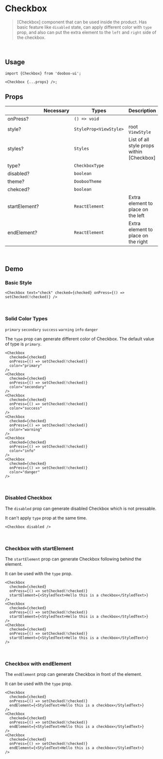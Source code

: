 
<Meta title="Components/Checkbox" />

# Checkbox

> [Checkbox] component that can be used inside the product. Has basic feature like `disabled` state, can apply different color with `type` prop, and also can put the extra element to the `left` and `right` side of the checkbox.

<br />

## Usage

```tsx
import {Checkbox} from 'dooboo-ui';

<Checkbox {...props} />;
```

## Props

|               | Necessary | Types                  | Description                               | Default |
| ------------- | --------- | ---------------------- | ----------------------------------------- | ------- |
| onPress?      |           | `() => void`           |                                           |         |
| style?        |           | `StyleProp<ViewStyle>` | root `ViewStyle`                          |         |
| styles?       |           | `Styles`               | List of all style props within [Checkbox] |         |
| type?         |           | `CheckboxType`         |                                           | primary |
| disabled?     |           | `boolean`              |                                           |         |
| theme?        |           | `DoobooTheme`          |                                           |         |
| chekced?      |           | `boolean`              |                                           |         |
| startElement?  |           | `ReactElement`         | Extra element to place on the left        |         |
| endElement? |           | `ReactElement`         | Extra element to place on the right       |         |

<br />

## Demo

### Basic Style

```tsx
<Checkbox text="check" checked={checked} onPress={() => setChecked(!checked)} />
```

<Basic  />
<br />

### Solid Color Types

`primary` `secondary` `success` `warning` `info` `danger`

The `type` prop can generate different color of Checkbox. The default value of type is `primary`.

```tsx
<Checkbox
  checked={checked}
  onPress={() => setChecked(!checked)}
  color="primary"
/>
<Checkbox
  checked={checked}
  onPress={() => setChecked(!checked)}
  color="secondary"
/>
<Checkbox
  checked={checked}
  onPress={() => setChecked(!checked)}
  color="success"
/>
<Checkbox
  checked={checked}
  onPress={() => setChecked(!checked)}
  color="warning"
/>
<Checkbox
  checked={checked}
  onPress={() => setChecked(!checked)}
  color="info"
/>
<Checkbox
  checked={checked}
  onPress={() => setChecked(!checked)}
  color="danger"
/>
```

<Solid />
<br />

### Disabled Checkbox

The `disabled` prop can generate disabled Checkbox which is not pressable.

It can't apply `type` prop at the same time.

```tsx
<Checkbox disabled />
```

<Disabled />
<br />

### Checkbox with startElement

The `startElement` prop can generate Checkbox following behind the element.

It can be used with the `type` prop.

```tsx
<Checkbox
  checked={checked}
  onPress={() => setChecked(!checked)}
  startElement={<StyledText>Hello this is a checkbox</StyledText>}
/>
<Checkbox
  checked={checked}
  onPress={() => setChecked(!checked)}
  startElement={<StyledText>Hello this is a checkbox</StyledText>}
/>
<Checkbox
  checked={checked}
  onPress={() => setChecked(!checked)}
  startElement={<StyledText>Hello this is a checkbox</StyledText>}
/>
```

<StartElement />
<br />

### Checkbox with endElement

The `endElement` prop can generate Checkbox in front of the element.

It can be used with the `type` prop.

```tsx
<Checkbox
  checked={checked}
  onPress={() => setChecked(!checked)}
  endElement={<StyledText>Hello this is a checkbox</StyledText>}
/>
<Checkbox
  checked={checked}
  onPress={() => setChecked(!checked)}
  endElement={<StyledText>Hello this is a checkbox</StyledText>}
/>
<Checkbox
  checked={checked}
  onPress={() => setChecked(!checked)}
  endElement={<StyledText>Hello this is a checkbox</StyledText>}
/>
```

<EndElement />
<br />
